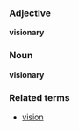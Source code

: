 ===Adjective===
'''visionary'''

===Noun===
'''visionary'''

<!-- not sure whether adj or noun has primacy -->
===Related terms===
*[[vision]]